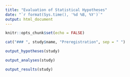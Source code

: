 ```yaml
---
title: "Evaluation of Statistical Hypotheses"
date: "`r format(Sys.time(), '%d %B, %Y')`"
output: html_document
---
```


```r
knitr::opts_chunk$set(echo = FALSE)
```


```r
cat("### ", study$name, "Preregistration", sep = " ")
```

```r
output_hypotheses(study)
```

```r
output_analyses(study)
```

```r
output_results(study)
```



